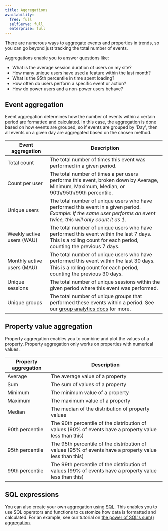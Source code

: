 ```yaml
---
title: Aggregations
availability:
  free: full
  selfServe: full
  enterprise: full
---
```




There are numerous ways to aggregate events and properties in trends, so you can go beyond just tracking the total number of events.

Aggregations enable you to answer questions like:

- What is the average session duration of users on my site?
- How many unique users have used a feature within the last month?
- What is the 95th percentile in time spent loading?
- How often do users perform a specific event or action?
- How do power users and a non-power users behave?

<ProductScreenshot
    imageLight = {aggregationsLight} 
    imageDark = {aggregationsDark}
    classes="rounded"
    alt="Aggregation options"
/>

## Event aggregation

Event aggregation determines how the number of events within a certain period are formatted and calculated. In this case, the aggregation is done based on how events are grouped, so if events are grouped by 'Day', then all events on a given day are aggregated based on the chosen method.

| Event aggregation          | Description                                                                                                                                                          |
| -------------------------- | -------------------------------------------------------------------------------------------------------------------------------------------------------------------- |
| Total count                | The total number of times this event was performed in a given period.                                                                                                |
| Count per user             | The total number of times a per users performs this event, broken down by Average, Minimum, Maximum, Median, or 90th/95th/99th percentile.                            |
| Unique users               | The total number of unique users who have performed this event in a given period. _Example: If the same user performs an event twice, this will only count it as 1_. |
| Weekly active users (WAU)  | The total number of unique users who have performed this event within the last 7 days. This is a rolling count for each period, counting the previous 7 days.        |
| Monthly active users (MAU) | The total number of unique users who have performed this event within the last 30 days. This is a rolling count for each period, counting the previous 30 days.      |
| Unique sessions            | The total number of unique sessions within the given period where this event was performed.                                                                          |
| Unique groups              | The total number of unique groups that performed these events within a period. See our [group analytics docs](/docs/product-analytics/group-analytics) for more. |

## Property value aggregation

Property aggregation enables you to combine and plot the values of a property. Property aggregation only works on properties with numerical values.

| Property aggregation | Description                                                                                            |
| -------------------- | ------------------------------------------------------------------------------------------------------ |
| Average              | The average value of a property                                                                        |
| Sum                  | The sum of values of a property                                                                        |
| Minimum              | The minimum value of a property                                                                        |
| Maximum              | The maximum value of a property                                                                        |
| Median               | The median of the distribution of property values                                                      |
| 90th percentile      | The 90th percentile of the distribution of values (90% of events have a property value less than this) |
| 95th percentile      | The 95th percentile of the distribution of values (95% of events have a property value less than this) |
| 99th percentile      | The 99th percentile of the distribution of values (99% of events have a property value less than this) |

## SQL expressions

You can also create your own aggregation using [SQL](/docs/sql/expressions). This enables you to use SQL operators and functions to customize how data is formatted and calculated. For an example, see our tutorial on [the power of SQL's sum() aggregation](/tutorials/hogql-sum-aggregation).
